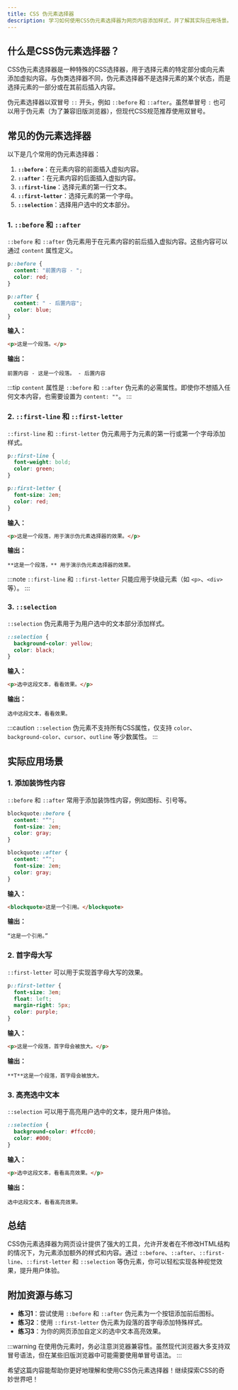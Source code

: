 ```yaml
---
title: CSS 伪元素选择器
description: 学习如何使用CSS伪元素选择器为网页内容添加样式，并了解其实际应用场景。
---
```


## 什么是CSS伪元素选择器？

CSS伪元素选择器是一种特殊的CSS选择器，用于选择元素的特定部分或向元素添加虚拟内容。与伪类选择器不同，伪元素选择器不是选择元素的某个状态，而是选择元素的一部分或在其前后插入内容。

伪元素选择器以双冒号 `::` 开头，例如 `::before` 和 `::after`。虽然单冒号 `:` 也可以用于伪元素（为了兼容旧版浏览器），但现代CSS规范推荐使用双冒号。

## 常见的伪元素选择器

以下是几个常用的伪元素选择器：

1. **`::before`**：在元素内容的前面插入虚拟内容。
2. **`::after`**：在元素内容的后面插入虚拟内容。
3. **`::first-line`**：选择元素的第一行文本。
4. **`::first-letter`**：选择元素的第一个字母。
5. **`::selection`**：选择用户选中的文本部分。

### 1. `::before` 和 `::after`

`::before` 和 `::after` 伪元素用于在元素内容的前后插入虚拟内容。这些内容可以通过 `content` 属性定义。

```css
p::before {
  content: "前置内容 - ";
  color: red;
}

p::after {
  content: " - 后置内容";
  color: blue;
}
```

**输入：**
```html
<p>这是一个段落。</p>
```

**输出：**
```
前置内容 - 这是一个段落。 - 后置内容
```

:::tip
`content` 属性是 `::before` 和 `::after` 伪元素的必需属性。即使你不想插入任何文本内容，也需要设置为 `content: ""`。
:::

### 2. `::first-line` 和 `::first-letter`

`::first-line` 和 `::first-letter` 伪元素用于为元素的第一行或第一个字母添加样式。

```css
p::first-line {
  font-weight: bold;
  color: green;
}

p::first-letter {
  font-size: 2em;
  color: red;
}
```

**输入：**
```html
<p>这是一个段落，用于演示伪元素选择器的效果。</p>
```

**输出：**
```
**这是一个段落，** 用于演示伪元素选择器的效果。
```

:::note
`::first-line` 和 `::first-letter` 只能应用于块级元素（如 `<p>`、`<div>` 等）。
:::

### 3. `::selection`

`::selection` 伪元素用于为用户选中的文本部分添加样式。

```css
::selection {
  background-color: yellow;
  color: black;
}
```

**输入：**
```html
<p>选中这段文本，看看效果。</p>
```

**输出：**
```
选中这段文本，看看效果。
```

:::caution
`::selection` 伪元素不支持所有CSS属性，仅支持 `color`、`background-color`、`cursor`、`outline` 等少数属性。
:::

## 实际应用场景

### 1. 添加装饰性内容

`::before` 和 `::after` 常用于添加装饰性内容，例如图标、引号等。

```css
blockquote::before {
  content: "“";
  font-size: 2em;
  color: gray;
}

blockquote::after {
  content: "”";
  font-size: 2em;
  color: gray;
}
```

**输入：**
```html
<blockquote>这是一个引用。</blockquote>
```

**输出：**
```
“这是一个引用。”
```

### 2. 首字母大写

`::first-letter` 可以用于实现首字母大写的效果。

```css
p::first-letter {
  font-size: 3em;
  float: left;
  margin-right: 5px;
  color: purple;
}
```

**输入：**
```html
<p>这是一个段落，首字母会被放大。</p>
```

**输出：**
```
**T**这是一个段落，首字母会被放大。
```

### 3. 高亮选中文本

`::selection` 可以用于高亮用户选中的文本，提升用户体验。

```css
::selection {
  background-color: #ffcc00;
  color: #000;
}
```

**输入：**
```html
<p>选中这段文本，看看高亮效果。</p>
```

**输出：**
```
选中这段文本，看看高亮效果。
```

## 总结

CSS伪元素选择器为网页设计提供了强大的工具，允许开发者在不修改HTML结构的情况下，为元素添加额外的样式和内容。通过 `::before`、`::after`、`::first-line`、`::first-letter` 和 `::selection` 等伪元素，你可以轻松实现各种视觉效果，提升用户体验。

## 附加资源与练习

- **练习1**：尝试使用 `::before` 和 `::after` 伪元素为一个按钮添加前后图标。
- **练习2**：使用 `::first-letter` 伪元素为段落的首字母添加特殊样式。
- **练习3**：为你的网页添加自定义的选中文本高亮效果。

:::warning
在使用伪元素时，务必注意浏览器兼容性。虽然现代浏览器大多支持双冒号语法，但在某些旧版浏览器中可能需要使用单冒号语法。
:::

希望这篇内容能帮助你更好地理解和使用CSS伪元素选择器！继续探索CSS的奇妙世界吧！